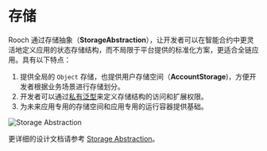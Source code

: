 # 存储

Rooch 通过存储抽象（**StorageAbstraction**），让开发者可以在智能合约中更灵活地定义应用的状态存储结构，而不局限于平台提供的标准化方案，更适合全链应用。具有以下特点：

1. 提供全局的 `Object` 存储，也提供用户存储空间（**AccountStorage**)，方便开发者根据业务场景进行存储划分。
2. 开发者可以通过[私有泛型](../../../build/rooch-framework/private-generics.zh-CN.mdx)来定义存储结构的访问和扩展权限。
3. 为未来应用专用的存储空间和应用专用的运行容器提供基础。

![Storage Abstraction](/docs/rooch-design-storage-abstraction.svg)

更详细的设计文档请参考 [Storage Abstraction](./storage-abstraction.zh-CN.mdx)。
